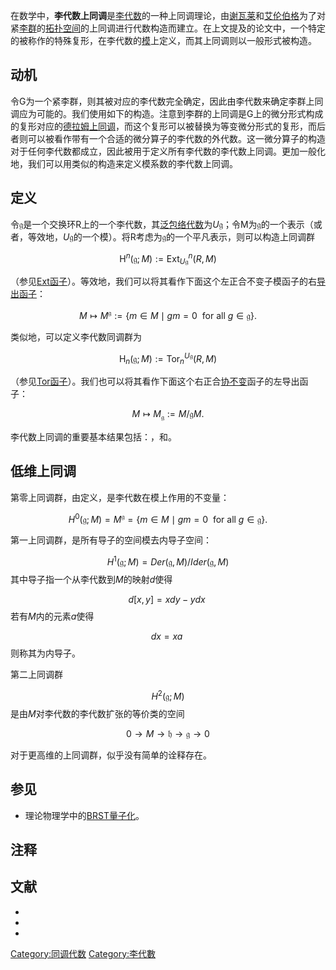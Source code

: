 在数学中，'''李代数上同调'''是[[李代数|李代数]]的一种上同调理论，由[[谢瓦莱|谢瓦莱]]和[[塞缪尔·艾伦伯格|艾伦伯格]]{{sfn|Chevalley|Eilenberg|1948}}为了对紧[[李群|李群]]的[[拓扑空间|拓扑空间]]的上同调进行代数构造而建立。在上文提及的论文中，一个特定的被称作{{link-en|Koszul复形|Koszul_complex}}的特殊复形，在李代数的[[模|模]]上定义，而其上同调则以一般形式被构造。

==动机==

令G为一个紧李群，则其被对应的李代数完全确定，因此由李代数来确定李群上同调应为可能的。我们使用如下的构造。注意到李群的上同调是G上的微分形式构成的复形对应的[[德拉姆上同调|德拉姆上同调]]，而这个复形可以被替换为等变微分形式的复形，而后者则可以被看作带有一个合适的微分算子的李代数的外代数。这一微分算子的构造对于任何李代数都成立，因此被用于定义所有李代数的李代数上同调。更加一般化地，我们可以用类似的构造来定义模系数的李代数上同调。

==定义==

令<math>\mathfrak{g}</math>是一个交换环R上的一个李代数，其[[泛包络代数|泛包络代数]]为<math>U\mathfrak{g}</math>；令M为<math>\mathfrak{g}</math>的一个表示（或者，等效地，<math>U\mathfrak{g}</math>的一个模）。将R考虑为<math>\mathfrak{g}</math>的一个平凡表示，则可以构造上同调群

::<math>\mathrm{H}^n(\mathfrak{g}; M) := \mathrm{Ext}^n_{U\mathfrak{g}}(R, M)</math>

（参见[[Ext函子|Ext函子]]）。等效地，我们可以将其看作下面这个左正合不变子模函子的右[[导出函子|导出函子]]：

::<math>M \mapsto M^{\mathfrak{g}} := \{ m \in M \mid gm = 0\ \text{ for all } g \in \mathfrak{g}\}.</math>

类似地，可以定义李代数同调群为

::<math>\mathrm{H}_n(\mathfrak{g}; M) := \mathrm{Tor}_n^{U\mathfrak{g}}(R, M)</math>

（参见[[Tor函子|Tor函子]]）。我们也可以将其看作下面这个右正合[[群作用|协不变]]函子的左导出函子：

::<math> M \mapsto M_{\mathfrak{g}} := M / \mathfrak{g} M.</math>

李代数上同调的重要基本结果包括：{{link-en|怀特海德引理|Whitehead's_lemma_(Lie_algebras)}}，{{link-en|外尔定理|Weyl's_theorem_on_complete_reducibility}}和{{link-en|莱维分解定理|Levi_decomposition}}。

==低维上同调==
第零上同调群，由定义，是李代数在模上作用的不变量：
::<math>H^0(\mathfrak{g}; M) =M^{\mathfrak{g}} = \{ m \in M \mid gm = 0\ \text{ for all } g \in \mathfrak{g}\}.</math>

第一上同调群，是所有导子的空间模去内导子空间：
::<math>H^1(\mathfrak{g}; M) =Der(\mathfrak{g}, M)/Ider(\mathfrak{g}, M)</math>
其中导子指一个从李代数到''M''的映射''d''使得
::<math>d[x,y] = xdy-ydx~</math>
若有''M''内的元素''a''使得
::<math>dx = xa~</math>
则称其为内导子。

第二上同调群
::<math>H^2(\mathfrak{g}; M)</math>
是由''M''对李代数的李代数扩张的等价类的空间
::<math>0\rightarrow M\rightarrow \mathfrak{h}\rightarrow\mathfrak{g}\rightarrow 0</math>

对于更高维的上同调群，似乎没有简单的诠释存在。

==参见==
* 理论物理学中的[[BRST量子化|BRST量子化]]。

==注释==
{{reflist}}

==文献==
*{{Citation | last1=Chevalley | first1=Claude | last2=Eilenberg | first2=Samuel | author2-link=Samuel Eilenberg | title=Cohomology Theory of Lie Groups and Lie Algebras | jstor=1990637 | publisher=[[American_Mathematical_Society|American Mathematical Society]] | location=Providence, R.I. | mr=0024908 | year=1948 | journal=[[Transactions_of_the_American_Mathematical_Society|Transactions of the American Mathematical Society]] | issn=0002-9947 | volume=63 | issue=1 | pages=85–124 | doi=10.2307/1990637}}
*{{Citation | last1=Hilton | first1=P. J. | last2=Stammbach | first2=U. | title=A course in homological algebra | publisher=[[Springer-Verlag|Springer-Verlag]] | location=Berlin, New York | edition=2nd | series=Graduate Texts in Mathematics | isbn=978-0-387-94823-2 | mr=1438546 | year=1997 | volume=4}}
*{{Citation | last1=Knapp | first1=Anthony W. | title=Lie groups, Lie algebras, and cohomology | publisher=[[Princeton_University_Press|Princeton University Press]] | series=Mathematical Notes | isbn=978-0-691-08498-5 | mr=938524 | year=1988 | volume=34}}

[[Category:同调代数|Category:同调代数]]
[[Category:李代數|Category:李代數]]
